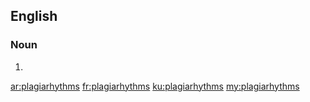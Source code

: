 ==English==

===Noun===
{{head|en|plural}}

# {{plural of|plagiarhythm|lang=en|nocat=1}}

[[ar:plagiarhythms]]
[[fr:plagiarhythms]]
[[ku:plagiarhythms]]
[[my:plagiarhythms]]